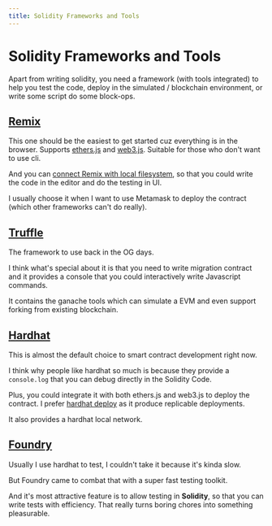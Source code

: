 ```yaml
---
title: Solidity Frameworks and Tools
---
```


# Solidity Frameworks and Tools

Apart from writing solidity, you need a framework (with tools integrated) to
help you test the code, deploy in the simulated / blockchain environment, or
write some script do some block-ops.

## [Remix](https://remix-ide.readthedocs.io/en/latest/)

This one should be the easiest to get started cuz everything is in the browser.
Supports [ethers.js](https://docs.ethers.io/v5/) and
[web3.js](https://web3js.readthedocs.io/en/v1.8.1/). Suitable for those who
don't want to use cli.

And you can
[connect Remix with local filesystem](https://remix-ide.readthedocs.io/en/latest/remixd.html#remixd-access-your-local-filesystem),
so that you could write the code in the editor and do the testing in UI.

I usually choose it when I want to use Metamask to deploy the contract (which
other frameworks can't do really).

## [Truffle](https://trufflesuite.com/)

The framework to use back in the OG days.

I think what's special about it is that you need to write migration contract and
it provides a console that you could interactively write Javascript commands.

It contains the ganache tools which can simulate a EVM and even support forking
from existing blockchain.

## [Hardhat](https://hardhat.org/tutorial)

This is almost the default choice to smart contract development right now.

I think why people like hardhat so much is because they provide a `console.log`
that you can debug directly in the Solidity Code.

Plus, you could integrate it with both ethers.js and web3.js to deploy the
contract. I prefer [hardhat deploy](https://github.com/wighawag/hardhat-deploy)
as it produce replicable deployments.

It also provides a hardhat local network.

## [Foundry](https://getfoundry.sh/)

Usually I use hardhat to test, I couldn't take it because it's kinda slow.

But Foundry came to combat that with a super fast testing toolkit.

And it's most attractive feature is to allow testing in **Solidity**, so that
you can write tests with efficiency. That really turns boring chores into
something pleasurable.
